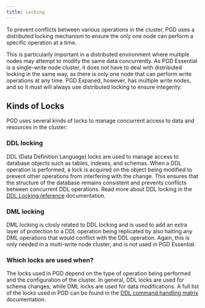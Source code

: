 ```yaml
---
title: Locking
---
```


To prevent conflicts between various operations in the cluster, PGD uses a distributed locking mechanism to ensure the only one node can perform a specific operation at a time. 

This is particularly important in a distributed environment where multiple nodes may attempt to modify the same data concurrently.
As PGD Essential is a single-write node cluster, it does not have to deal with distributed locking in the same way, as there is only one node that can perform write operations at any time.
PGD Expaned, however, has multiple write nodes, and so it must will always use distributed locking to ensure integerity.

## Kinds of Locks

PGD uses several kinds of locks to manage concurrent access to data and resources in the cluster:

### DDL locking

DDL (Data Definition Language) locks are used to manage access to database objects such as tables, indexes, and schemas. When a DDL operation is performed, a lock is acquired on the object being modified to prevent other operations from interfering with the change. This ensures that the structure of the database remains consistent and prevents conflicts between concurrent DDL operations. Read more about DDL locking in the [DDL Locking reference](/pgd/6/reference/ddl/ddl-locking/) documentation.

### DML locking

DML locking is closly related to DDL locking and is used to add an extra layer of protection to a DDL operation being replicated by also halting any DML operations that would conflict with the DDL operation. Again, this is only needed in a multi-write node cluster, and is not used in PGD Essential. 

### Which locks are used when?

The locks used in PGD depend on the type of operation being performed and the configuration of the cluster. In general, DDL locks are used for schema changes, while DML locks are used for data modifications. A full list of the locks used in PGD can be found in the [DDL command handling matrix](/pgd/6/reference/ddl/ddl-command-handling) documentation.

